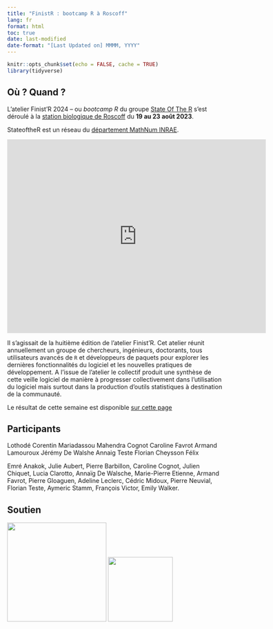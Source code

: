 ```yaml
---
title: "FinistR : bootcamp R à Roscoff"
lang: fr
format: html
toc: true
date: last-modified
date-format: "[Last Updated on] MMMM, YYYY"
---
```


```r
knitr::opts_chunk$set(echo = FALSE, cache = TRUE)
library(tidyverse)
```

## Où ? Quand ?

L'atelier Finist'R 2024 -- ou *bootcamp R* du groupe  [State Of The R](https://stateofther.github.io/)  s'est déroulé à la [station biologique de Roscoff](http://www.sb-roscoff.fr/) du **19 au 23 août 2023**.

StateoftheR est un réseau du [département MathNum INRAE](https://www.inrae.fr/departements/mathnum). 

<iframe src="https://www.google.com/maps/embed?pb=!1m18!1m12!1m3!1d1315.948753979185!2d-3.9885304282672522!3d48.726550043620456!2m3!1f0!2f0!3f0!3m2!1i1024!2i768!4f13.1!3m3!1m2!1s0x4813e153cbdda967%3A0x6cd2956ee2bb8cfb!2sStation%20Biologique%20De%20Roscoff!5e0!3m2!1sen!2sfr!4v1687967458503!5m2!1sen!2sfr" width="600" height="450" style="border:0;" allowfullscreen="" loading="lazy" referrerpolicy="no-referrer-when-downgrade"></iframe>


Il s'agissait de la huitième édition de l'atelier Finist'R. Cet atelier réunit annuellement un groupe de chercheurs, ingénieurs, doctorants, tous utilisateurs avancés de `R` et développeurs de paquets pour explorer les dernières fonctionnalités du logiciel et les nouvelles pratiques de développement. A l'issue de l'atelier le collectif produit une synthèse de cette veille logiciel de manière à progresser collectivement dans l'utilisation du logiciel mais surtout dans la production d'outils statistiques à destination de la communauté.

Le résultat de cette semaine est disponible  [sur cette page](https://stateofther.github.io/finistR2024/index.html)

## Participants



Lothodé	Corentin
Mariadassou	Mahendra
Cognot	Caroline
Favrot	Armand
Lamouroux	Jérémy
De Walshe	Annaig
Teste	Florian
Cheysson	Félix

Emré Anakok, Julie Aubert,  Pierre Barbillon, Caroline Cognot,  Julien Chiquet, Lucia Clarotto, Annaïg De Walsche,   Marie-Pierre Etienne, Armand Favrot, Pierre Gloaguen,  Adeline Leclerc, Cédric Midoux, Pierre Neuvial,  Florian Teste, Aymeric Stamm, François Victor, Emily Walker. 

## Soutien

<img src = "resources/logo/logotype-mathnum-couleur449x84.png" width="230">  <img src = "resources/logo/Logo-INRAE.jpg" width="150"> 




